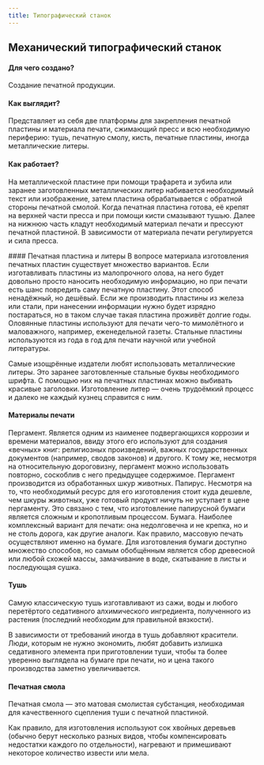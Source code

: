 ```yaml
---
title: Типографический станок
---
```


## Механический типографический станок
#### Для чего создано?
Создание печатной продукции.

#### Как выглядит?
Представляет из себя две платформы для закрепления печатной пластины и материала печати, сжимающий пресс и всю необходимую периферию: тушь, печатную смолу, кисть, печатные пластины, иногда металлические литеры.

#### Как работает?
На металлической пластине при помощи трафарета и зубила или заранее заготовленных металлических литер набивается необходимый текст или изображение, затем пластина обрабатывается с обратной стороны печатной смолой. Когда печатная пластина готова, её крепят на верхней части пресса и при помощи кисти смазывают тушью. Далее на нижнюю часть кладут необходимый материал печати и прессуют печатной пластиной. В зависимости от материала печати регулируется и сила пресса.

<Board columns={2} gap="25px" mobileColumns={1}>
    <div>
#### Печатная пластина и литеры
В вопросе материала изготовления печатных пластин существует множество вариантов. Если изготавливать пластины из малопрочного олова, на него будет довольно просто наносить необходимую информацию, но при печати есть шанс повредить саму печатную пластину. Этот способ ненадёжный, но дешёвый. Если же производить пластины из железа или стали, при нанесении информации нужно будет изрядно постараться, но в таком случае такая пластина проживёт долгие годы. Оловянные пластины используют для печати чего-то мимолётного и маловажного, например, еженедельной газеты. Стальные пластины используются из года в год для печати научной или учебной литературы.

Самые изощрённые издатели любят использовать металлические литеры. Это заранее заготовленные стальные буквы необходимого шрифта. С помощью них на печатных пластинах можно выбивать красивые заголовки. Изготовление литер — очень трудоёмкий процесс и далеко не каждый кузнец справится с ним.
    </div>
    <div>
#### Материалы печати
Пергамент. Является одним из наименее подвергающихся коррозии и времени материалов, ввиду этого его используют для создания «вечных» книг: религиозных произведений, важных государственных документов (например, сводов законов) и другого. К тому же, несмотря на относительную дороговизну, пергамент можно использовать повторно, соскоблив с него предыдущее содержимое. Пергамент производится из обработанных шкур животных.
Папирус. Несмотря на то, что необходимый ресурс для его изготовления стоит куда дешевле, чем шкуры животных, уже готовый продукт ничуть не уступает в цене пергаменту. Это связано с тем, что изготовление папирусной бумаги является сложным и кропотливым процессом.
Бумага. Наиболее комплексный вариант для печати: она недолговечна и не крепка, но и не столь дорога, как другие аналоги. Как правило, массовую печать осуществляют именно на бумаге. Для изготовления бумаги доступно множество способов, но самым обобщённым является сбор древесной или любой схожей массы, замачивание в воде, скатывание в листы и последующая сушка.
    </div>
    <div>
#### Тушь
Самую классическую тушь изготавливают из сажи, воды и любого перетёртого седативного алхимического ингредиента, полученного из растения (последний необходим для правильной вязкости).

В зависимости от требований иногда в тушь добавляют красители. Люди, которым не нужно экономить, любят добавить излишка седативного элемента при приготовлении туши, чтобы та более уверенно выглядела на бумаге при печати, но и цена такого производства заметно увеличивается.
    </div>
    <div>
#### Печатная смола
Печатная смола — это матовая смолистая субстанция, необходимая для качественного сцепления туши с печатной пластиной.

Как правило, для изготовления используют сок хвойных деревьев (обычно берут несколько разных видов, чтобы компенсировать недостатки каждого по отдельности), нагревают и примешивают некоторое количество извести или мела.
    </div>
</Board>